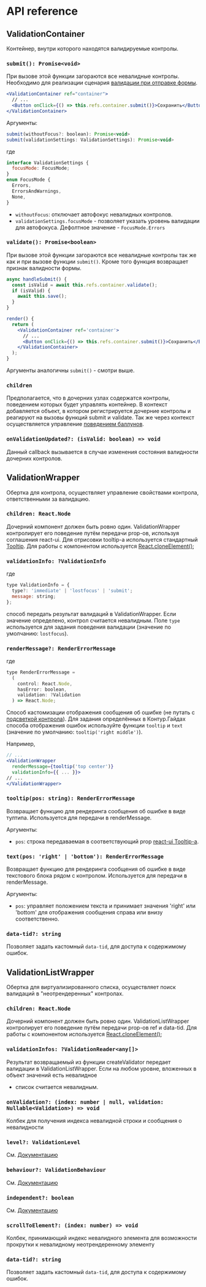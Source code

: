 
<Meta title="API reference" />

# API reference

## ValidationContainer

Контейнер, внутри которого находятся валидируемые контролы.

### `submit(): Promise<void>`

При вызове этой функции загораются все невалидные контролы. Необходимо для реализации
сценария [валидации при отправке формы](https://guides.kontur.ru/principles/validation/#07).

```jsx static
<ValidationContainer ref="container">
  // ...
  <Button onClick={() => this.refs.container.submit()}>Сохранить</Button>
</ValidationContainer>
```

Аргументы:

```jsx static
submit(withoutFocus?: boolean): Promise<void>
submit(validationSettings: ValidationSettings): Promise<void>
```

где

```jsx static
interface ValidationSettings {
  focusMode: FocusMode;
}
enum FocusMode {
  Errors,
  ErrorsAndWarnings,
  None,
}
```

- `withoutFocus`: отключает автофокус невалидных контролов.
- `validationSettings.focusMode` - позволяет указать уровень валидации для автофокуса. Дефолтное значение - `FocusMode.Errors`

### `validate(): Promise<boolean>`

При вызове этой функции загораются все невалидные контролы так же как и при вызове
функции `submit()`. Кроме того функция возвращает признак валидности формы.

```jsx static
async handleSubmit() {
  const isValid = await this.refs.container.validate();
  if (isValid) {
    await this.save();
  }
}

render() {
  return (
    <ValidationContainer ref='container'>
      // ...
      <Button onClick={() => this.refs.container.submit()}>Сохранить</Button>
    </ValidationContainer>
  );
}
```

Аргументы аналогичны `submit()` - смотри выше.

### `children`

Предполагается, что в дочерних узлах содержатся контролы, поведением
которых будет управлять контейнер. В контекст добавляется объект,
в котором регистрируется дочерние контролы и реагируют на вызовы функций submit
и validate. Так же через контекст осуществляется
управление [поведением баллунов](https://guides.kontur.ru/principles/validation/#16).

### `onValidationUpdated?: (isValid: boolean) => void`

Данный callback вызывается в случае изменения состояния валидности дочерних контролов.

## ValidationWrapper

Обертка для контрола, осуществляет управление свойствами контрола, ответственными за
валидацию.

### `children: React.Node`

Дочерний компонент должен быть ровно один. ValidationWrapper контролирует его поведение путём передачи
prop-ов, используя соглашения react-ui. Для отрисовки tooltip-а используется стандартный
[Tooltip](https://tech.skbkontur.ru/react-ui/#/components/Tooltip). Для работы с компонентом используется
[React.cloneElement()](https://facebook.github.io/react/docs/react-api.html#cloneelement);

### `validationInfo: ?ValidationInfo`

где

```jsx static
type ValidationInfo = {
  type?: 'immediate' | 'lostfocus' | 'submit';
  message: string;
};
```

способ передать результат валидаций в ValidationWrapper. Если значение определено, контрол считается
невалидным. Поле `type` используется для задания поведения валидации (значение по умолчанию: `lostfocus`).

### `renderMessage?: RenderErrorMessage`

где

```jsx static
type RenderErrorMessage =
  (
    control: React.Node,
    hasError: boolean,
    validation: ?Validation
  ) => React.Node;
```

Способ кастомизации отображения сообщения об ошибке (не путать с
[подсветкой контрола](https://guides.kontur.ru/principles/validation/#13)).
Для задания определённых в Контур.Гайдах способа отображения ошибок используйте функции `tooltip` и `text`
(значение по умолчанию: `tooltip('right middle')`).

Например,

```jsx static
// ...
<ValidationWrapper
  renderMessage={tooltip('top center')}
  validationInfo={{ ... }}>
// ...
</ValidationWrapper>
```

### `tooltip(pos: string): RenderErrorMessage`

Возвращает функцию для рендеринга сообщения об ошибке в виде тултипа. Используется для передачи в renderMessage.

Аргументы:

- `pos`: строка передаваемая в соответствующий prop [react-ui Tooltip-а](https://tech.skbkontur.ru/react-ui/#/components/Tooltip).

### `text(pos: 'right' | 'bottom'): RenderErrorMessage`

Возвращает функцию для рендеринга сообщения об ошибке в виде текстового блока рядом с контролом.
Используется для передачи в renderMessage.

Аргументы:

- `pos`: управляет положением текста и принимает значения 'right' или 'bottom' для отображения сообщения справа или внизу соответственно.

### `data-tid?: string`

Позволяет задать кастомный `data-tid`, для доступа к содержимому ошибок.

## ValidationListWrapper

Обертка для виртуализированного списка, осуществляет поиск валидаций в "неотрендеренных" контролах.

### `children: React.Node`

Дочерний компонент должен быть ровно один. ValidationListWrapper контролирует его поведение путём передачи
prop-ов ref и data-tid. Для работы с компонентом используется
[React.cloneElement()](https://facebook.github.io/react/docs/react-api.html#cloneelement);

### `validationInfos: ?ValidationReader<any[]>`

Результат возвращаемый из функции createValidator передает валидации в ValidationListWrapper. Если на любом уровне, вложенных в объект значений есть невалидное
- список считается невалидным.


### `onValidation?: (index: number | null, validation: Nullable<Validation>) => void`

Колбек для получения индекса невалидной строки и сообщения о невалидности


### `level?: ValidationLevel`

См. [Документацию](https://ui.gitlab-pages.kontur.host/storybook-documentation/?path=/docs/react_ui_validations_displaying-validation-level--docs)

### `behaviour?: ValidationBehaviour`

См. [Документацию](https://ui.gitlab-pages.kontur.host/storybook-documentation/?path=/docs/react_ui_validations_displaying-validation-type--docs)

### `independent?: boolean`

См. [Документацию](https://ui.gitlab-pages.kontur.host/storybook-documentation/?path=/docs/react_ui_validations_validator-independent--docs)

### `scrollToElement?: (index: number) => void`

Колбек, принимающий индекс невалидного элемента для возможности прокрутки к невалидному неотрендеренному элементу

### `data-tid?: string`

Позволяет задать кастомный `data-tid`, для доступа к содержимому ошибок.
